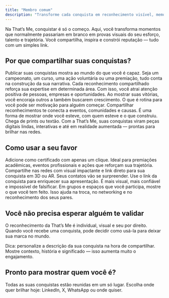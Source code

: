 ```yaml
---
title: "Membro comum"
description: "Transforme cada conquista em reconhecimento visível, memorável e compartilhável"
---
```


Na That’s Me, conquistar é só o começo. Aqui, você transforma momentos que normalmente passariam em branco em provas visuais do seu esforço, talento e trajetória. Você compartilha, inspira e constrói reputação — tudo com um simples link.

## **Por que compartilhar suas conquistas?**

<AccordionGroup>
  <Accordion title="Fortalece sua imagem pessoal e profissional">
    Publicar suas conquistas mostra ao mundo do que você é capaz. Seja um campeonato, um curso, uma ação voluntária ou uma premiação, tudo conta na construção da sua narrativa.
  </Accordion>
  <Accordion title="Gera autoridade e visibilidade">
    Cada reconhecimento compartilhado reforça sua expertise em determinada área. Com isso, você atrai atenção positiva de pessoas, empresas e oportunidades.
  </Accordion>
  <Accordion title="Inspira outras pessoas com sua jornada">
    Ao mostrar suas vitórias, você encoraja outros a também buscarem crescimento. O que é rotina para você pode ser motivação para alguém começar.
  </Accordion>
  <Accordion title="Cria vínculos e pertencimento">
    Compartilhar reconhecimentos te conecta a eventos, comunidades e causas. É uma forma de mostrar onde você esteve, com quem esteve e o que construiu.
  </Accordion>
  <Accordion title="Celebra de forma moderna e memorável">
    Chega de prints ou textão. Com a That’s Me, suas conquistas viram peças digitais lindas, interativas e até em realidade aumentada — prontas para brilhar nas redes.
  </Accordion>
</AccordionGroup>

## **Como usar a seu favor**

<AccordionGroup>
  <Accordion title="LinkedIn">
    Adicione como certificado com apenas um clique. Ideal para premiações acadêmicas, eventos profissionais e ações que reforçam sua trajetória.
  </Accordion>
  <Accordion title="Instagram e WhatsApp">
    Compartilhe nas redes com visual impactante e link direto para sua conquista em 3D ou AR. Seus contatos vão se surpreender.
  </Accordion>
  <Accordion title="Currículo e Portfólio">
    Use o link da conquista para enriquecer sua apresentação. É mais visual, mais confiável e impossível de falsificar.
  </Accordion>
  <Accordion title="Comunidades e fóruns">
    Em grupos e espaços que você participa, mostre o que você tem feito. Isso ajuda na troca, no networking e no reconhecimento dos seus pares.
  </Accordion>
</AccordionGroup>

## **Você não precisa esperar alguém te validar**

O reconhecimento da That’s Me é individual, visual e seu por direito. Quando você recebe uma conquista, pode decidir como usá-la para deixar sua marca no mundo.

<Tip>
  Dica: personalize a descrição da sua conquista na hora de compartilhar. Mostre contexto, história e significado — isso aumenta muito o engajamento.
</Tip>

## **Pronto para mostrar quem você é?**

<Steps>
  <Step title="Acesse seu mural">
    Todas as suas conquistas estão reunidas em um só lugar.
  </Step>
  <Step title="Compartilhe com um clique">
    Escolha onde quer brilhar hoje: LinkedIn, X, WhatsApp ou onde quiser.
  </Step>
</Steps>